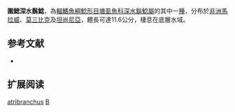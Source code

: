 {{Speciesbox 
| taxon = Bathyclarias atribranchus
| status = NE
| status_system = IUCN3.1
| authority = [[Greenwood|Greenwood]], 1961
| synonyms = *''Dinotopterus atribranchus''<br /><small>Greenwood, 1961</small>
}}

'''圍鰓深水鬍鯰'''，為[[輻鰭魚綱|輻鰭魚綱]][[鯰形目|鯰形目]][[塘虱魚科|塘虱魚科]][[深水鬍鯰屬|深水鬍鯰屬]]的其中一[[種|種]]，分布於[[非洲|非洲]][[馬拉威|馬拉威]]、[[莫三比克|莫三比克]]及[[坦尚尼亞|坦尚尼亞]]，體長可達11.6公分，棲息在底層水域。

==参考文献==
*{{FishBase_species|genus=Bathyclarias|species=atribranchus|year=2011|month=12}}

== 扩展阅读 ==
{{refbegin}}
{{wikispecies-inline|Bathyclarias atribranchus|圍鰓深水鬍鯰}}
{{refend}}
{{Taxonbar|from=Q2232796}}

[[Category:深水鬍鯰屬|atribranchus]]
[[Category:1961年描述的鱼类|B]]
